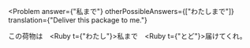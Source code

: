 
<Problem
  answer={"私まで"}
  otherPossibleAnswers={["わたしまで"]}
  translation={"Deliver this package to me."}
>
  この荷物は　<Hide><Ruby t={"わたし"}>私</Ruby>まで</Hide>　<Ruby t={"とど"}>届</Ruby>けてくれ。
</Problem>